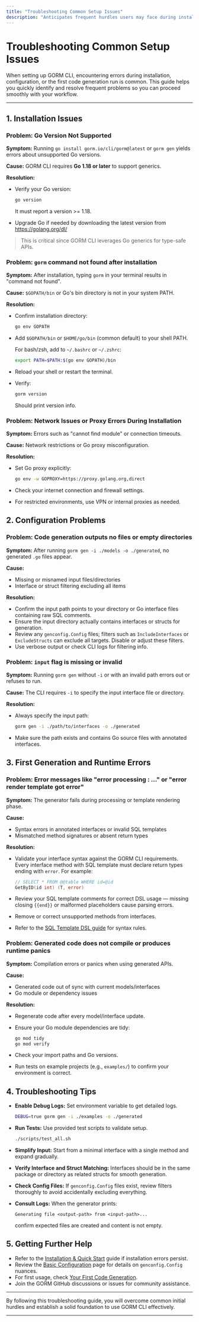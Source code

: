 ```yaml
---
title: "Troubleshooting Common Setup Issues"
description: "Anticipates frequent hurdles users may face during installation, configuration, and their first run. Offers actionable solutions for errors like missing Go version support, CLI not found, or generation output issues, with direct references to symptomatic files or logs."
---
```


# Troubleshooting Common Setup Issues

When setting up GORM CLI, encountering errors during installation, configuration, or the first code generation run is common. This guide helps you quickly identify and resolve frequent problems so you can proceed smoothly with your workflow.

---

## 1. Installation Issues

### Problem: Go Version Not Supported

**Symptom:** Running `go install gorm.io/cli/gorm@latest` or `gorm gen` yields errors about unsupported Go versions.

**Cause:** GORM CLI requires **Go 1.18 or later** to support generics.

**Resolution:**
- Verify your Go version:

  ```bash
  go version
  ```

  It must report a version >= 1.18.

- Upgrade Go if needed by downloading the latest version from https://golang.org/dl/

> This is critical since GORM CLI leverages Go generics for type-safe APIs.


### Problem: `gorm` command not found after installation

**Symptom:** After installation, typing `gorm` in your terminal results in "command not found".

**Cause:** `$GOPATH/bin` or Go's bin directory is not in your system PATH.

**Resolution:**
- Confirm installation directory:

  ```bash
  go env GOPATH
  ```

- Add `$GOPATH/bin` or `$HOME/go/bin` (common default) to your shell PATH.

  For bash/zsh, add to `~/.bashrc` or `~/.zshrc`:

  ```bash
  export PATH=$PATH:$(go env GOPATH)/bin
  ```

- Reload your shell or restart the terminal.

- Verify:

  ```bash
  gorm version
  ```

  Should print version info.


### Problem: Network Issues or Proxy Errors During Installation

**Symptom:** Errors such as "cannot find module" or connection timeouts.

**Cause:** Network restrictions or Go proxy misconfiguration.

**Resolution:**
- Set Go proxy explicitly:

  ```bash
  go env -w GOPROXY=https://proxy.golang.org,direct
  ```

- Check your internet connection and firewall settings.

- For restricted environments, use VPN or internal proxies as needed.


## 2. Configuration Problems

### Problem: Code generation outputs no files or empty directories

**Symptom:** After running `gorm gen -i ./models -o ./generated`, no generated `.go` files appear.

**Cause:**
- Missing or misnamed input files/directories
- Interface or struct filtering excluding all items

**Resolution:**
- Confirm the input path points to your directory or Go interface files containing raw SQL comments.
- Ensure the input directory actually contains interfaces or structs for generation.
- Review any `genconfig.Config` files; filters such as `IncludeInterfaces` or `ExcludeStructs` can exclude all targets. Disable or adjust these filters.
- Use verbose output or check CLI logs for filtering info.

### Problem: `input` flag is missing or invalid

**Symptom:** Running `gorm gen` without `-i` or with an invalid path errors out or refuses to run.

**Cause:** The CLI requires `-i` to specify the input interface file or directory.

**Resolution:**
- Always specify the input path:

  ```bash
  gorm gen -i ./path/to/interfaces -o ./generated
  ```

- Make sure the path exists and contains Go source files with annotated interfaces.


## 3. First Generation and Runtime Errors

### Problem: Error messages like "error processing <file>: ..." or "error render template got error"

**Symptom:** The generator fails during processing or template rendering phase.

**Cause:**
- Syntax errors in annotated interfaces or invalid SQL templates
- Mismatched method signatures or absent return types

**Resolution:**
- Validate your interface syntax against the GORM CLI requirements. Every interface method with SQL template must declare return types ending with `error`. For example:

  ```go
  // SELECT * FROM @@table WHERE id=@id
  GetByID(id int) (T, error)
  ```

- Review your SQL template comments for correct DSL usage — missing closing `{{end}}` or malformed placeholders cause parsing errors.
- Remove or correct unsupported methods from interfaces.

- Refer to the [SQL Template DSL guide](guides/core-usage-patterns/template-based-queries) for syntax rules.


### Problem: Generated code does not compile or produces runtime panics

**Symptom:** Compilation errors or panics when using generated APIs.

**Cause:**
- Generated code out of sync with current models/interfaces
- Go module or dependency issues

**Resolution:**
- Regenerate code after every model/interface update.
- Ensure your Go module dependencies are tidy:

  ```bash
  go mod tidy
  go mod verify
  ```

- Check your import paths and Go versions.
- Run tests on example projects (e.g., `examples/`) to confirm your environment is correct.


## 4. Troubleshooting Tips

- **Enable Debug Logs:** Set environment variable to get detailed logs.

  ```bash
  DEBUG=true gorm gen -i ./examples -o ./generated
  ```

- **Run Tests:** Use provided test scripts to validate setup.

  ```bash
  ./scripts/test_all.sh
  ```

- **Simplify Input:** Start from a minimal interface with a single method and expand gradually.

- **Verify Interface and Struct Matching:** Interfaces should be in the same package or directory as related structs for smooth generation.

- **Check Config Files:** If `genconfig.Config` files exist, review filters thoroughly to avoid accidentally excluding everything.

- **Consult Logs:** When the generator prints:

  ```text
  Generating file <output-path> from <input-path>...
  ```

  confirm expected files are created and content is not empty.


## 5. Getting Further Help

- Refer to the [Installation & Quick Start](getting-started/onboarding-core/installing-gorm-cli) guide if installation errors persist.
- Review the [Basic Configuration](getting-started/onboarding-core/basic-configuration) page for details on `genconfig.Config` nuances.
- For first usage, check [Your First Code Generation](getting-started/onboarding-core/first-code-generation).
- Join the GORM GitHub discussions or issues for community assistance.


---

By following this troubleshooting guide, you will overcome common initial hurdles and establish a solid foundation to use GORM CLI effectively.

---